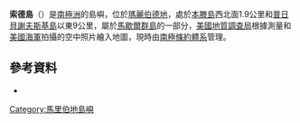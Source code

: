 {{coord|77|2|S|148|3|W|display=title}}

'''索德島'''（{{lang-en|Thode Island}}）是[[南極洲|南極洲]]的島嶼，位於[[瑪麗伯德地|瑪麗伯德地]]，處於[[本滕島|本滕島]]西北面1.9公里和[[普日貝謝夫斯基島|普日貝謝夫斯基島]]以東9公里，屬於[[馬歇爾群島|馬歇爾群島]]的一部分，[[美國地質調查局|美國地質調查局]]根據測量和[[美國海軍|美國海軍]]拍攝的空中照片繪入地圖，現時由[[南極條約體系|南極條約體系]]管理。

==參考資料==
*{{usgs-gazetteer}}

{{DEFAULTSORT:Thode Island}}
[[Category:馬里伯地島嶼|Category:馬里伯地島嶼]]


{{MarieByrdLand-geo-stub}}
